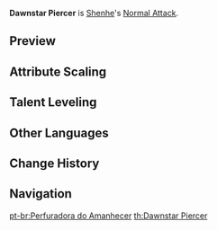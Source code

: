 {{Talent Infobox
|image         = Talent Dawnstar Piercer.png
|character     = Shenhe
|type          = Normal Attack
|info          = '''Normal Attack'''<br />Performs up to five consecutive spear strikes.<br /><br />'''Charged Attack'''<br />Consumes a certain amount of Stamina to lunge forward, dealing damage to opponents along the way.<br /><br />'''Plunging Attack'''<br />Plunges from mid-air to strike the ground below, damaging opponents along the path and dealing AoE DMG upon impact.
|hit1          = 43.3 - 85.5%
|hit2          = 40.3 - 79.6%
|hit3          = 53.3 - 105.4%
|hit4          = 26.3 + 26.3 - 52 + 52%
|hit5          = 65.6 - 129.7%
|charged       = 110.7 - 218.8%
|chargedStamina= 25
|plunge        = 63.9 - 135.3%
|plungeLow     = 127.8 - 270.5%
|plungeHigh    = 159.7 - 337.9%
|scale_att1    = ATK
}}
'''Dawnstar Piercer''' is [[Shenhe]]'s [[Normal Attack]].
<!--
==Gameplay Notes==
*
-->
==Preview==
{{Preview
|file1=Dawnstar Piercer Normal Preview
|caption1=Normal Attack

|file2=Dawnstar Piercer Charged Preview
|caption2=Charged Attack

|file3=Dawnstar Piercer Plunge Preview
|caption3=Plunge Attack
}}

{{Clr}}

==Attribute Scaling==
{{Talent Scaling
|talentType=Normal Attack
|levels=11
|order=hit1,hit2,hit3,hit4,hit5,charged_title,charged,stamina,plunge_title,plunge,plungelow,plungehigh
|titles=1-Hit DMG (%),2-Hit DMG (%),3-Hit DMG (%),4-Hit DMG (%),5-Hit DMG (%),Charged Attack,Charged Attack DMG (%),Charged Attack Stamina Cost,Plunging Attack,Plunge DMG (%),Low Plunge DMG (%),High Plunge DMG (%)
|hit1_1=43.26
|hit1_2=46.78
|hit1_3=50.3
|hit1_4=55.33
|hit1_5=58.85
|hit1_6=62.88
|hit1_7=68.41
|hit1_8=73.94
|hit1_9=79.47
|hit1_10=85.51
|hit1_11=91.55
|hit2_1=40.25
|hit2_2=43.52
|hit2_3=46.8
|hit2_4=51.48
|hit2_5=54.76
|hit2_6=58.5
|hit2_7=63.65
|hit2_8=68.8
|hit2_9=73.94
|hit2_10=79.56
|hit2_11=85.18
|hit3_1=53.32
|hit3_2=57.66
|hit3_3=62
|hit3_4=68.2
|hit3_5=72.54
|hit3_6=77.5
|hit3_7=84.32
|hit3_8=91.14
|hit3_9=97.96
|hit3_10=105.4
|hit3_11=112.84
|hit4_1=26.32+26.32
|hit4_2=28.46+28.46
|hit4_3=30.6+30.6
|hit4_4=33.66+33.66
|hit4_5=35.8+35.8
|hit4_6=38.25+38.25
|hit4_7=41.62+41.62
|hit4_8=44.98+44.98
|hit4_9=48.35+48.35
|hit4_10=52.02+52.02
|hit4_11=55.69+55.69
|hit5_1=65.62
|hit5_2=70.96
|hit5_3=76.3
|hit5_4=83.93
|hit5_5=89.27
|hit5_6=95.38
|hit5_7=103.77
|hit5_8=112.16
|hit5_9=120.55
|hit5_10=129.71
|hit5_11=138.87
|charged_1=110.67
|charged_2=119.68
|charged_3=128.69
|charged_4=141.56
|charged_5=150.57
|charged_6=160.86
|charged_7=175.02
|charged_8=189.17
|charged_9=203.33
|charged_10=218.77
|charged_11=234.22
|stamina=25
|plunge_1=63.93
|plunge_2=69.14
|plunge_3=74.34
|plunge_4=81.77
|plunge_5=86.98
|plunge_6=92.92
|plunge_7=101.1
|plunge_8=109.28
|plunge_9=117.46
|plunge_10=126.38
|plunge_11=135.3
|plungelow_1=127.84
|plungelow_2=138.24
|plungelow_3=148.65
|plungelow_4=163.51
|plungelow_5=173.92
|plungelow_6=185.81
|plungelow_7=202.16
|plungelow_8=218.51
|plungelow_9=234.86
|plungelow_10=252.7
|plungelow_11=270.54
|plungehigh_1=159.68
|plungehigh_2=172.67
|plungehigh_3=185.67
|plungehigh_4=204.24
|plungehigh_5=217.23
|plungehigh_6=232.09
|plungehigh_7=252.51
|plungehigh_8=272.93
|plungehigh_9=293.36
|plungehigh_10=315.64
|plungehigh_11=337.92
}}

==Talent Leveling==
{{Talent Upgrade|Shenhe}}
<!--
==Trivia==
-->
==Other Languages==
{{Other Languages
|en      = Dawnstar Piercer
|zhs     = 踏辰摄斗
|zhs_rm  = Tàchén Shèdǒu
|zht     = 踏辰攝斗
|zht_rm  = Tàchén Shèdǒu
|zh_tl   = 
|ja      = 踏辰摂斗
|ja_rm   = Toushinsetto{{Assumed}}
|ja_tl   = Dawn Star-Stepper{{Sino|ja}}
|ko      = 별의 {{tt|포획자|捕獲者}}
|ko_rm   = Byeol-ui Pohoekja
|ko_tl   = Captor of Star
|es      = Perforaestrellas
|es_tl   = Star Pierce
|fr      = Percée des étoiles
|fr_tl   = Piercing of Stars
|ru      = Пронзая звёзды
|ru_tl   = 
|th      = Dawnstar Piercer
|vi      = {{tt|Đạp Thần Nhiếp Đấu|踏辰攝斗}}
|vi_tl   = 
|de      = Morgensternstachel
|de_tl   = Morning Star Sting
|id      = Dawnstar Piercer
|pt      = Perfuradora do Amanhecer
|pt_tl   = Piercer of the Dawn
}}

==Change History==
{{Change History|2.4}}

==Navigation==
{{Talent Navbox|Shenhe}}
[[pt-br:Perfuradora do Amanhecer]]
[[th:Dawnstar Piercer]]